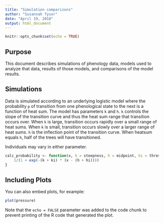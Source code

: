 ```yaml
---
title: "Simulation comparisons"
author: "Susannah Tysor"
date: "April 19, 2018"
output: html_document
---
```


```r
knitr::opts_chunk$set(echo = TRUE)
```

## Purpose

This document describes simulations of phenology data, models used to analyze that data, results of those models, and comparisons of the model results.

## Simulations

Data is simulated according to an underlying logistic model where the probability `p` of transition from one phenological state to the next is a function of heat sum. The model has parameters `k` and `h`. `k` controls the slope of the transition curve and thus the heat sum range that transition occurs over. When `k` is large, transition occurs rapidly over a small range of heat sums. When `k` is small, transition occurs slowly over a larger range of heat sums. `h` is the inflection point of the transition curve. When heatsum equals `h`, half of the trees will have transitioned. 

\begin{equation}p = \frac{1}{1 + e^{-k ( heatsum - h)}},
\label{transition}
\end{equation}

Individuals may vary in either parameter.
\begin{equation}p = \frac{1}{1 + e^{- (k+k_{i}) ( heatsum - (h+h_{i})}},
\label{transition_individual}
\end{equation}


```r
calc_probability <- function(x, k = steepness, h = midpoint, hi = threshold_ind, ki = steepness_ind) { # a logistic function parameterized to estimate steepness and transition points with individual effects
    1/(1 + exp(-(k + ki) * (x - (h + hi))))
}
```
##

## Including Plots

You can also embed plots, for example:

```r
plot(pressure)
```

Note that the `echo = FALSE` parameter was added to the code chunk to prevent printing of the R code that generated the plot.
